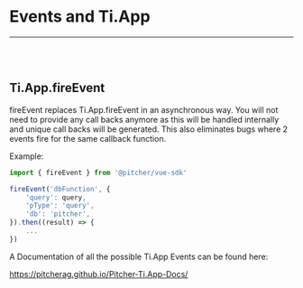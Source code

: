 
<Meta title="Documentation/Events and Ti.App" />

# Events and Ti.App

---
<br/><br/>

## Ti.App.fireEvent

fireEvent replaces Ti.App.fireEvent in an asynchronous way. You will not need to provide any call backs anymore as this will 
be handled internally and unique call backs will be generated. This also eliminates bugs where 2 events fire for the same callback
function.

Example:


```javascript
import { fireEvent } from '@pitcher/vue-sdk'

fireEvent('dbFunction', {
    'query': query,
    'pType': 'query',
    'db': 'pitcher',
}).then((result) => {
    ...
})
```


A Documentation of all the possible Ti.App Events can be found here:

https://pitcherag.github.io/Pitcher-Ti.App-Docs/

```